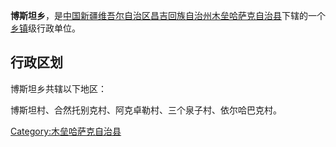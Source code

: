{{中国乡级行政区
| 行政区全称 = 博斯坦乡
| 景观照片文件名 =
| 景观照片描述 =
| 汉语拼音 =
| 通用拼音 =
| 注音符號 =
| 其它标音类型1 =
| 其它标音1 =
| 其它标音类型2 =
| 其它标音2 =
| 其它语言类型1 =
| 其它语言地名1 =
| 其它语言类型2 =
| 其它语言地名2 =
| 上级行政区 = [[新疆维吾尔自治区|新疆维吾尔自治区]][[昌吉回族自治州|昌吉回族自治州]][[木垒哈萨克自治县|木垒哈萨克自治县]]
| 行政区类别 = [[乡|乡]]
| 行政区划代码 =
| 地理坐标 =
| 总面积 =
| 户籍人口 =
| 户籍人口年份 =
| 常住人口 =
| 常住人口年份 =
| 人口密度 =
| 行政区划 =
| 官方网站 =
| 政府驻地 =
| 邮政编码 =
| 毗邻行政区 =
| 位置图文件名 =
| 位置图描述 =
}}
'''博斯坦乡'''，是[[中华人民共和国|中国]][[新疆维吾尔自治区|新疆维吾尔自治区]][[昌吉回族自治州|昌吉回族自治州]][[木垒哈萨克自治县|木垒哈萨克自治县]]下辖的一个[[乡镇|乡镇]]级行政单位。

== 行政区划 ==
博斯坦乡共辖以下地区：

博斯坦村、合然托别克村、阿克卓勒村、三个泉子村、依尔哈巴克村。

{{新疆小作品}}
{{木垒哈萨克自治县行政区划}}

[[Category:木垒哈萨克自治县|Category:木垒哈萨克自治县]]